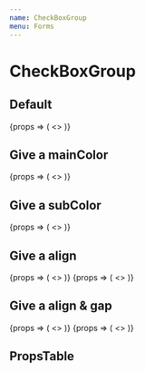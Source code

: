 ```yaml
---
name: CheckBoxGroup
menu: Forms
---
```




# CheckBoxGroup

## Default

<Playground>
  <CheckBoxGroup groupName='localize'>
    {props => (
      <>
        <CheckBox
          {...props}
          item={{
            label: 'label',
            value: 'value',
          }}
          checked
        />
        <CheckBox
          {...props}
          item={{
            label: 'label',
            value: 'value',
          }}
          checked
        />
      </>
    )}
  </CheckBoxGroup>
</Playground>

## Give a mainColor

<Playground>
  <CheckBoxGroup
    groupName='localize2'
    mainColor='danger'
  >
    {props => (
      <>
        <CheckBox
          {...props}
          item={{
            label: 'label',
            value: 'value',
          }}
          checked
        />
        <CheckBox
          {...props}
          item={{
            label: 'label',
            value: 'value',
          }}
          checked
        />
      </>
    )}
  </CheckBoxGroup>
</Playground>

## Give a subColor

<Playground>
  <CheckBoxGroup
    groupName='localize3'
    mainColor='danger'
    subColor='yellow'
  >
    {props => (
      <>
        <CheckBox
          {...props}
          item={{
            label: 'label',
            value: 'value',
          }}
          checked
        />
        <CheckBox
          {...props}
          item={{
            label: 'label',
            value: 'value',
          }}
          checked
        />
      </>
    )}
  </CheckBoxGroup>
</Playground>

## Give a align

<Playground>
  <CheckBoxGroup
    groupName='localize4'
    mainColor='danger'
    align='vertical'
  >
    {props => (
      <>
        <CheckBox
          {...props}
          item={{
            label: 'label',
            value: 'value',
          }}
          checked
        />
        <CheckBox
          {...props}
          item={{
            label: 'label',
            value: 'value',
          }}
          checked
        />
      </>
    )}
  </CheckBoxGroup>
  <CheckBoxGroup
    groupName='localize7'
    mainColor='green'
    align='horizontal'
  >
    {props => (
      <>
        <CheckBox
          {...props}
          item={{
            label: 'label',
            value: 'value',
          }}
          checked
        />
        <CheckBox
          {...props}
          item={{
            label: 'label',
            value: 'value',
          }}
          checked
        />
      </>
    )}
  </CheckBoxGroup>
</Playground>

## Give a align & gap

<Playground>
  <CheckBoxGroup
    groupName='localize7'
    mainColor='black'
    align='horizontal'
    gap='30px'
  >
    {props => (
      <>
        <CheckBox
          {...props}
          item={{
            label: 'label',
            value: 'value',
          }}
          checked
        />
        <CheckBox
          {...props}
          item={{
            label: 'label',
            value: 'value',
          }}
          checked
        />
      </>
    )}
  </CheckBoxGroup>
  <CheckBoxGroup
    groupName='localize7'
    mainColor='sky'
    align='horizontal'
    gap='10em'
  >
    {props => (
      <>
        <CheckBox
          {...props}
          item={{
            label: 'label',
            value: 'value',
          }}
          checked
        />
        <CheckBox
          {...props}
          item={{
            label: 'label',
            value: 'value',
          }}
          checked
        />
        <CheckBox
          {...props}
          item={{
            label: 'label',
            value: 'value',
          }}
          checked
        />
      </>
    )}
  </CheckBoxGroup>
</Playground>

## PropsTable

<Props of={CheckBoxGroupPropsTable} />
